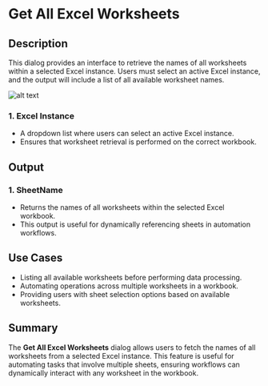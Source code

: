 # Get All Excel Worksheets

## Description

This dialog provides an interface to retrieve the names of all worksheets within a selected Excel instance. Users must select an active Excel instance, and the output will include a list of all available worksheet names.

![alt text](../assets/excel/get-all-excel-worksheets.png)

### 1. **Excel Instance**   

- A dropdown list where users can select an active Excel instance.  
- Ensures that worksheet retrieval is performed on the correct workbook.  

## Output  

### 1. **SheetName**  

- Returns the names of all worksheets within the selected Excel workbook.  
- This output is useful for dynamically referencing sheets in automation workflows.  

## Use Cases  

- Listing all available worksheets before performing data processing.  
- Automating operations across multiple worksheets in a workbook.  
- Providing users with sheet selection options based on available worksheets.  

## Summary  

The **Get All Excel Worksheets** dialog allows users to fetch the names of all worksheets from a selected Excel instance. This feature is useful for automating tasks that involve multiple sheets, ensuring workflows can dynamically interact with any worksheet in the workbook.  